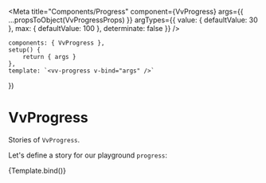 
<Meta
	title="Components/Progress"
	component={VvProgress}
	args={{
		...propsToObject(VvProgressProps)
	}}
	argTypes={{
		value: {
			defaultValue: 30
		},
		max: {
			defaultValue: 100
		},
		determinate: false
	}}
/>

	components: { VvProgress },
	setup() {
		return { args }
	},
	template: `<vv-progress v-bind="args" />`
})

# VvProgress

Stories of `VvProgress`.

Let's define a story for our playground `progress`:

<Story name="vv-progress" play={indeterminateTest}>
	{Template.bind()}
</Story>
